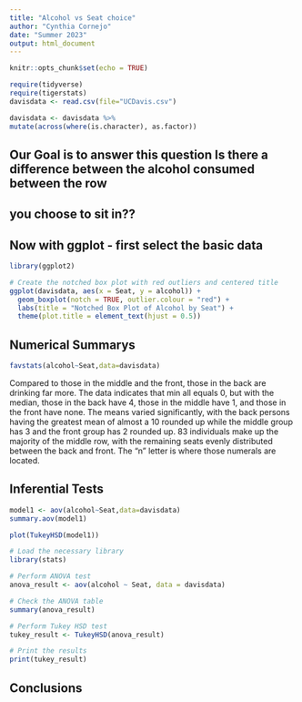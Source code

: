 ```yaml
---
title: "Alcohol vs Seat choice"
author: "Cynthia Cornejo"
date: "Summer 2023"
output: html_document
---
```


```r
knitr::opts_chunk$set(echo = TRUE)
```

```r
require(tidyverse)
require(tigerstats)
davisdata <- read.csv(file="UCDavis.csv")
```

```r
davisdata <- davisdata %>%
mutate(across(where(is.character), as.factor))
```

## Our Goal is to answer this question Is there a difference between the alcohol consumed between the row
## you choose to sit in??

## Now with ggplot - first select the basic data

```r
library(ggplot2)

# Create the notched box plot with red outliers and centered title
ggplot(davisdata, aes(x = Seat, y = alcohol)) +
  geom_boxplot(notch = TRUE, outlier.colour = "red") +
  labs(title = "Notched Box Plot of Alcohol by Seat") +
  theme(plot.title = element_text(hjust = 0.5))

```



## Numerical Summarys 

```r
favstats(alcohol~Seat,data=davisdata)
```

Compared to those in the middle and the front, those in the back are drinking far more. The data indicates that min all equals 0, but with the median, those in the back have 4, those in the middle have 1, and those in the front have none. The means varied significantly, with the back persons having the greatest mean of almost a 10 rounded up while the middle group has 3 and the front group has 2 rounded up. 83 individuals make up the majority of the middle row, with the remaining seats evenly distributed between the back and front. The "n" letter is where those numerals are located. 

## Inferential Tests

```r
model1 <- aov(alcohol~Seat,data=davisdata)
summary.aov(model1)
```

```r
plot(TukeyHSD(model1))
```

```r
# Load the necessary library
library(stats)

# Perform ANOVA test
anova_result <- aov(alcohol ~ Seat, data = davisdata)

# Check the ANOVA table
summary(anova_result)

```



```r
# Perform Tukey HSD test
tukey_result <- TukeyHSD(anova_result)

# Print the results
print(tukey_result)
```


## Conclusions


